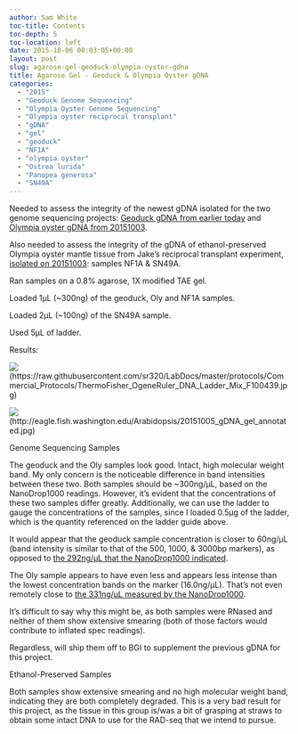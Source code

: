 ```yaml
---
author: Sam White
toc-title: Contents
toc-depth: 5
toc-location: left
date: 2015-10-06 00:03:05+00:00
layout: post
slug: agarose-gel-geoduck-olympia-oyster-gdna
title: Agarose Gel - Geoduck & Olympia Oyster gDNA
categories:
  - "2015"
  - "Geoduck Genome Sequencing"
  - "Olympia Oyster Genome Sequencing"
  - "Olympia oyster reciprocal transplant"
  - "gDNA"
  - "gel"
  - "geoduck"
  - "NF1A"
  - "olympia oyster"
  - "Ostrea lurida"
  - "Panopea generosa"
  - "SN49A"
---
```


Needed to assess the integrity of the newest gDNA isolated for the two genome sequencing projects: [Geoduck gDNA from earlier today](../2015-10-05-dna-quantification-pooled-geoduck-gdna/index.qmd) and [Olympia oyster gDNA from 20151003](../2015-10-03-dna-isolation-geoduck-olympia-oyster/index.qmd).

Also needed to assess the integrity of the gDNA of ethanol-preserved Olympia oyster mantle tissue from Jake's reciprocal transplant experiment, [isolated on 20151003](../2015-10-03-dna-isolation-geoduck-olympia-oyster/index.qmd): samples NF1A & SN49A.

Ran samples on a 0.8% agarose, 1X modified TAE gel.

Loaded 1μL (~300ng) of the geoduck, Oly and NF1A samples.

Loaded 2μL (~100ng) of the SN49A sample.

Used 5μL of ladder.

Results:

![](https://raw.githubusercontent.com/sr320/LabDocs/master/protocols/Commercial_Protocols/ThermoFisher_OgeneRuler_DNA_Ladder_Mix_F100439.jpg)(https://raw.githubusercontent.com/sr320/LabDocs/master/protocols/Commercial_Protocols/ThermoFisher_OgeneRuler_DNA_Ladder_Mix_F100439.jpg)

![](https://eagle.fish.washington.edu/Arabidopsis/20151005_gDNA_gel_annotated.jpg)(http://eagle.fish.washington.edu/Arabidopsis/20151005_gDNA_gel_annotated.jpg)



Genome Sequencing Samples

The geoduck and the Oly samples look good. Intact, high molecular weight band. My only concern is the noticeable difference in band intensities between these two. Both samples should be ~300ng/μL, based on the NanoDrop1000 readings. However, it's evident that the concentrations of these two samples differ greatly. Additionally, we can use the ladder to gauge the concentrations of the samples, since I loaded 0.5μg of the ladder, which is the quantity referenced on the ladder guide above.

It would appear that the geoduck sample concentration is closer to 60ng/μL (band intensity is similar to that of the 500, 1000, & 3000bp markers), as opposed to [the 292ng/μL that the NanoDrop1000 indicated](../2015-10-05-dna-quantification-pooled-geoduck-gdna/index.qmd).

The Oly sample appears to have even less and appears less intense than the lowest concentration bands on the marker (16.0ng/μL). That's not even remotely close to [the 331ng/μL measured by the NanoDrop1000](../2015-10-03-dna-isolation-geoduck-olympia-oyster/index.qmd).

It's difficult to say why this might be, as both samples were RNased and neither of them show extensive smearing (both of those factors would contribute to inflated spec readings).

Regardless, will ship them off to BGI to supplement the previous gDNA for this project.

Ethanol-Preserved Samples

Both samples show extensive smearing and no high molecular weight band, indicating they are both completely degraded. This is a very bad result for this project, as the tissue in this group is/was a bit of grasping at straws to obtain some intact DNA to use for the RAD-seq that we intend to pursue.
